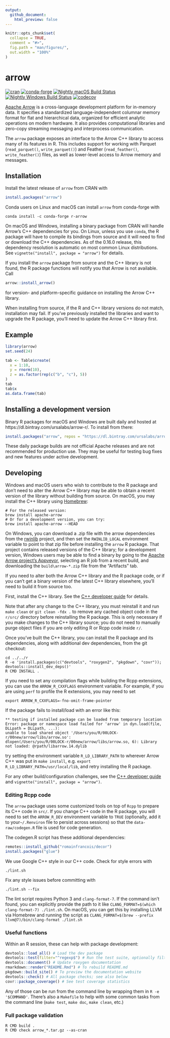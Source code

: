 ```yaml
---
output:
  github_document:
    html_preview: false
---
```


<!-- README.md is generated from README.Rmd. Please edit that file -->

```r
knitr::opts_chunk$set(
  collapse = TRUE,
  comment = "#>",
  fig.path = "man/figures/",
  out.width = "100%"
)
```
# arrow

[![cran](https://www.r-pkg.org/badges/version-last-release/arrow)](https://cran.r-project.org/package=arrow) [![conda-forge](https://img.shields.io/conda/vn/conda-forge/r-arrow.svg)](https://anaconda.org/conda-forge/r-arrow) [![Nightly macOS Build Status](https://travis-ci.org/ursa-labs/arrow-r-nightly.png?branch=master)](https://travis-ci.org/ursa-labs/arrow-r-nightly) [![Nightly Windows Build Status](https://ci.appveyor.com/api/projects/status/ume8udm5r26u2c9l/branch/master?svg=true)](https://ci.appveyor.com/project/nealrichardson/arrow-r-nightly-yxl55/branch/master) [![codecov](https://codecov.io/gh/ursa-labs/arrow-r-nightly/branch/master/graph/badge.svg)](https://codecov.io/gh/ursa-labs/arrow-r-nightly)

[Apache Arrow](https://arrow.apache.org/) is a cross-language development platform for in-memory data. It specifies a standardized language-independent columnar memory format for flat and hierarchical data, organized for efficient analytic operations on modern hardware. It also provides computational libraries and zero-copy streaming messaging and interprocess communication.

The `arrow` package exposes an interface to the Arrow C++ library to access many of its features in R. This includes support for working with Parquet (`read_parquet()`, `write_parquet()`) and Feather (`read_feather()`, `write_feather()`) files, as well as lower-level access to Arrow memory and messages.

## Installation

Install the latest release of `arrow` from CRAN with

```r
install.packages("arrow")
```

Conda users on Linux and macOS can install `arrow` from conda-forge with

```
conda install -c conda-forge r-arrow
```

On macOS and Windows, installing a binary package from CRAN will handle
Arrow's C++ dependencies for you. On Linux, unless you use `conda`,
the R package will have to compile its bindings from source
and it will need to find or download the C++ dependencies.
As of the 0.16.0 release, this dependency resolution is automatic on most
common Linux distributions. See `vignette("install", package = "arrow")`
for details.

If you install the `arrow` package from source and the C++ library is not found,
the R package functions will notify you that Arrow is not available. Call

```r
arrow::install_arrow()
```

for version- and platform-specific guidance on installing the Arrow C++ library.

When installing from source, if the R and C++ library versions do not match,
installation may fail. If you've previously installed the libraries
and want to upgrade the R package, you'll need to update the Arrow C++ library first.

## Example

```r
library(arrow)
set.seed(24)

tab <- Table$create(
  x = 1:10,
  y = rnorm(10),
  z = as.factor(rep(c("b", "c"), 5))
)
tab
tab$x
as.data.frame(tab)
```

## Installing a development version

Binary R packages for macOS and Windows are built daily and hosted at https://dl.bintray.com/ursalabs/arrow-r/. To install from there:

```r
install.packages("arrow", repos = "https://dl.bintray.com/ursalabs/arrow-r")
```

These daily package builds are not official Apache releases and are not recommended for production use. They may be useful for testing bug fixes and new features under active development.

## Developing

Windows and macOS users who wish to contribute to the R package and don't need to alter the Arrow C++ library may be able to obtain a recent version of the library without building from source. On macOS, you may install the C++ library using [Homebrew](https://brew.sh/):

```shell
# For the released version:
brew install apache-arrow
# Or for a development version, you can try:
brew install apache-arrow --HEAD
```

On Windows, you can download a .zip file with the arrow dependencies from the [rwinlib](https://github.com/rwinlib/arrow/releases) project, and then set the `RWINLIB_LOCAL` environment variable to point to that zip file before installing the `arrow` R package. That project contains released versions of the C++ library; for a development version, Windows users may be able to find a binary by going to the [Apache Arrow project's Appveyor](https://ci.appveyor.com/project/ApacheSoftwareFoundation/arrow), selecting an R job from a recent build, and downloading the `build\arrow-*.zip` file from the "Artifacts" tab.

If you need to alter both the Arrow C++ library and the R package code, or if
you can't get a binary version of the latest C++ library elsewhere, you'll need
to build it from source too.

First, install the C++ library. See the [C++ developer
guide](https://arrow.apache.org/docs/developers/cpp.html) for details.

Note that after any change to the C++ library, you must reinstall it and run
`make clean` or `git clean -fdx .` to remove any cached object code in the `r/src/`
directory before reinstalling the R package. This is only necessary if you make changes to the C++ library source; you do not need to manually purge object files if you are only editing R or Rcpp code inside `r/`.

Once you've built the C++ library, you can install the R package and its
dependencies, along with additional dev dependencies, from the git checkout:

```shell
cd ../../r
R -e 'install.packages(c("devtools", "roxygen2", "pkgdown", "covr")); devtools::install_dev_deps()'
R CMD INSTALL .
```

If you need to set any compilation flags while building the Rcpp extensions,
you can use the `ARROW_R_CXXFLAGS` environment variable. For example, if you
are using `perf` to profile the R extensions, you may need to set

```shell
export ARROW_R_CXXFLAGS=-fno-omit-frame-pointer
```

If the package fails to install/load with an error like this:

```
** testing if installed package can be loaded from temporary location
Error: package or namespace load failed for 'arrow' in dyn.load(file, DLLpath = DLLpath, ...):
unable to load shared object '/Users/you/R/00LOCK-r/00new/arrow/libs/arrow.so':
dlopen(/Users/you/R/00LOCK-r/00new/arrow/libs/arrow.so, 6): Library not loaded: @rpath/libarrow.14.dylib
```

try setting the environment variable `R_LD_LIBRARY_PATH` to wherever Arrow C++
was put in `make install`, e.g. `export R_LD_LIBRARY_PATH=/usr/local/lib`, and
retry installing the R package.

For any other build/configuration challenges, see the [C++ developer
guide](https://arrow.apache.org/docs/developers/cpp.html#building)
and `vignette("install", package = "arrow")`.

### Editing Rcpp code

The `arrow` package uses some customized tools on top of `Rcpp` to prepare its
C++ code in `src/`. If you change C++ code in the R package, you will need to
set the `ARROW_R_DEV` environment variable to `TRUE` (optionally, add it to
your`~/.Renviron` file to persist across sessions) so that the
`data-raw/codegen.R` file is used for code generation.

The codegen.R script has these additional dependencies:

```r
remotes::install_github("romainfrancois/decor")
install.packages("glue")
```

We use Google C++ style in our C++ code. Check for style errors with

```
./lint.sh
```

Fix any style issues before committing with

```
./lint.sh --fix
```

The lint script requires Python 3 and `clang-format-7`. If the command isn't
found, you can explicitly provide the path to it like
`CLANG_FORMAT=$(which clang-format-7) ./lint.sh`. On macOS,
you can get this by installing LLVM via Homebrew and running the script as
`CLANG_FORMAT=$(brew --prefix llvm@7)/bin/clang-format ./lint.sh`

### Useful functions

Within an R session, these can help with package development:

```r
devtools::load_all() # Load the dev package
devtools::test(filter="^regexp$") # Run the test suite, optionally filtering file names
devtools::document() # Update roxygen documentation
rmarkdown::render("README.Rmd") # To rebuild README.md
pkgdown::build_site() # To preview the documentation website
devtools::check() # All package checks; see also below
covr::package_coverage() # See test coverage statistics
```

Any of those can be run from the command line by wrapping them in `R -e
'$COMMAND'`. There's also a `Makefile` to help with some common tasks from the
command line (`make test`, `make doc`, `make clean`, etc.)

### Full package validation

```shell
R CMD build .
R CMD check arrow_*.tar.gz --as-cran
```

[1]: https://github.com/apache/arrow/blob/master/docs/source/developers/cpp.rst

